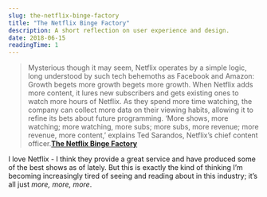 ```yaml
---
slug: the-netflix-binge-factory
title: "The Netflix Binge Factory"
description: A short reflection on user experience and design.
date: 2018-06-15
readingTime: 1
---
```


>Mysterious though it may seem, Netflix operates by a simple logic, long understood by such tech behemoths as Facebook and Amazon: Growth begets more growth begets more growth. When Netflix adds more content, it lures new subscribers and gets existing ones to watch more hours of Netflix. As they spend more time watching, the company can collect more data on their viewing habits, allowing it to refine its bets about future programming. ‘More shows, more watching; more watching, more subs; more subs, more revenue; more revenue, more content,’ explains Ted Sarandos, Netflix’s chief content officer.**<a href="http://www.vulture.com/2018/06/how-netflix-swallowed-tv-industry.html">The Netflix Binge Factory</a>**

I love Netflix - I think they provide a great service and have produced some of the best shows as of lately. But this is exactly the kind of thinking I’m becoming increasingly tired of seeing and reading about in this industry; it’s all just _more, more, more_.